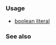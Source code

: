 {{cpp/keyword/title|{{tt|true}}}}
{{cpp/keyword/navbar}}

===Usage===
* [[cpp/language/bool_literal|boolean literal]]

===See also===
{{cpp/keywords/fundamental types list}}

{{langlinks|de|es|fr|it|ja|pt|ru|zh}}